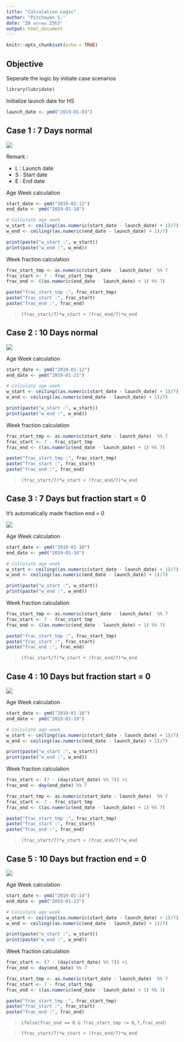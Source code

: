 ```yaml
---
title: "Calculation Logic"
author: "Pitchayen S."
date: "28 มกราคม 2563"
output: html_document
---
```


```r
knitr::opts_chunk$set(echo = TRUE)
```

## Objective

Seperate the logic by initiate case scenarios

```r
library(lubridate)
```

Initialize launch date for HS

```r
launch_date <- ymd("2019-01-03")
```

## Case 1 : 7 Days normal
![](image/case_1.PNG)

Remark :

* L : Launch date
* S : Start date
* E : End date

Age Week calculation
```r
start_date <- ymd("2019-01-12")
end_date <- ymd("2019-01-18")

# Calculate age week
w_start <- ceiling((as.numeric(start_date - launch_date) + 1)/7)
w_end <- ceiling((as.numeric(end_date - launch_date) + 1)/7)

print(paste("w_start :", w_start))
print(paste("w_end :", w_end))
```

Week fraction calculation
```r
frac_start_tmp <- as.numeric(start_date - launch_date)  %% 7
frac_start <- 7 - frac_start_tmp
frac_end <- ((as.numeric(end_date - launch_date) + 1) %% 7)

paste("frac_start_tmp :", frac_start_tmp)
paste("frac_start :", frac_start)
paste("frac_end :", frac_end)
```

> `(frac_start/7)*w_start + (frac_end/7)*w_end`

## Case 2 : 10 Days normal
![](image/case_2.PNG)

Age Week calculation
```r
start_date <- ymd("2019-01-12")
end_date <- ymd("2019-01-21")

# Calculate age week
w_start <- ceiling((as.numeric(start_date - launch_date) + 1)/7)
w_end <- ceiling((as.numeric(end_date - launch_date) + 1)/7)

print(paste("w_start :", w_start))
print(paste("w_end :", w_end))
```

Week fraction calculation
```r
frac_start_tmp <- as.numeric(start_date - launch_date)  %% 7
frac_start <- 7 - frac_start_tmp
frac_end <- ((as.numeric(end_date - launch_date) + 1) %% 7)

paste("frac_start_tmp :", frac_start_tmp)
paste("frac_start :", frac_start)
paste("frac_end :", frac_end)
```

> `(frac_start/7)*w_start + (frac_end/7)*w_end`

## Case 3 : 7 Days but fraction start = 0

It's automatically made fraction end = 0

![](image/case_3.PNG)

Age Week calculation
```r
start_date <- ymd("2019-01-10")
end_date <- ymd("2019-01-16")

# Calculate age week
w_start <- ceiling((as.numeric(start_date - launch_date) + 1)/7)
w_end <- ceiling((as.numeric(end_date - launch_date) + 1)/7)

print(paste("w_start :", w_start))
print(paste("w_end :", w_end))
```

Week fraction calculation
```r
frac_start_tmp <- as.numeric(start_date - launch_date)  %% 7
frac_start <- 7 - frac_start_tmp
frac_end <- ((as.numeric(end_date - launch_date) + 1) %% 7)

paste("frac_start_tmp :", frac_start_tmp)
paste("frac_start :", frac_start)
paste("frac_end :", frac_end)
```

> `(frac_start/7)*w_start + (frac_end/7)*w_end`

## Case 4 : 10 Days but fraction start = 0
![](image/case_4.PNG)

Age Week calculation
```r
start_date <- ymd("2019-01-10")
end_date <- ymd("2019-01-19")

# Calculate age week
w_start <- ceiling((as.numeric(start_date - launch_date) + 1)/7)
w_end <- ceiling((as.numeric(end_date - launch_date) + 1)/7)

print(paste("w_start :", w_start))
print(paste("w_end :", w_end))
```

Week fraction calculation
```r
frac_start <- (7 - (day(start_date) %% 7)) +1
frac_end <- day(end_date) %% 7

frac_start_tmp <- as.numeric(start_date - launch_date)  %% 7
frac_start <- 7 - frac_start_tmp
frac_end <- ((as.numeric(end_date - launch_date) + 1) %% 7)

paste("frac_start_tmp :", frac_start_tmp)
paste("frac_start :", frac_start)
paste("frac_end :", frac_end)
```

> `(frac_start/7)*w_start + (frac_end/7)*w_end`

## Case 5 : 10 Days but fraction end = 0
![](image/case_5.PNG)

Age Week calculation
```r
start_date <- ymd("2019-01-14")
end_date <- ymd("2019-01-23")

# Calculate age week
w_start <- ceiling((as.numeric(start_date - launch_date) + 1)/7)
w_end <- ceiling((as.numeric(end_date - launch_date) + 1)/7)

print(paste("w_start :", w_start))
print(paste("w_end :", w_end))
```

Week fraction calculation
```r
frac_start <- (7 - (day(start_date) %% 7)) +1
frac_end <- day(end_date) %% 7

frac_start_tmp <- as.numeric(start_date - launch_date)  %% 7
frac_start <- 7 - frac_start_tmp
frac_end <- ((as.numeric(end_date - launch_date) + 1) %% 7)

paste("frac_start_tmp :", frac_start_tmp)
paste("frac_start :", frac_start)
paste("frac_end :", frac_end)
```

> `ifelse(frac_end == 0 & frac_start_tmp != 0,7,frac_end)`

> `(frac_start/7)*w_start + (frac_end/7)*w_end`

